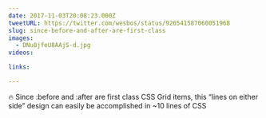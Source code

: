 ```yaml
---
date: 2017-11-03T20:08:23.000Z
tweetURL: https://twitter.com/wesbos/status/926541587060051968
slug: since-before-and-after-are-first-class
images:
  - DNu8jfeU8AAjS-d.jpg
videos:

links:

---
```

🔥 Since :before and :after are first class CSS Grid items, this “lines on either side” design can easily be accomplished in ~10 lines of CSS

